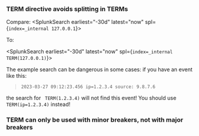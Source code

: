 
### TERM directive avoids splitting in TERMs 

Compare: 
<SplunkSearch earliest="-30d" latest="now" spl={`index=_internal 127.0.0.1`}>
</SplunkSearch>

To: 

<SplunkSearch earliest="-30d" latest="now" spl={`index=_internal TERM(127.0.0.1)`}>
</SplunkSearch>

The example search can be dangerous in some cases: if you have an event like this: 
> ` 2023-03-27 09:12:23.456 ip=1.2.3.4 source: 9.8.7.6 ` 

the search for ` TERM(1.2.3.4)`  will not find this event! 
You should use  ` TERM(ip=1.2.3.4)` instead!

### TERM can only be used with minor breakers, not with major breakers
